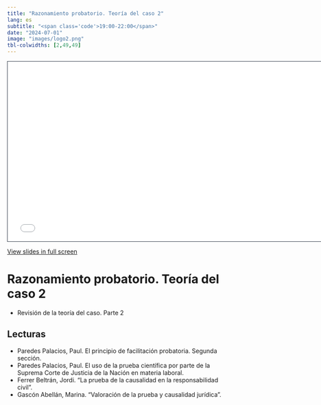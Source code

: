 ```yaml
---
title: "Razonamiento probatorio. Teoría del caso 2"
lang: es
subtitle: "<span class='code'>19:00-22:00</span>"
date: "2024-07-01"
image: "images/logo2.png"
tbl-colwidths: [2,49,49]
---
```


```{=html}
<iframe class="slide-deck" src="../materials/2024-15-PRUEBA-02.html" height="420" width="747" style="border: 1px solid #2e3846;"></iframe>
```

[View slides in full screen](../materials/2024-15-PRUEBA-02.html)

# Razonamiento probatorio. Teoría del caso 2

-   Revisión de la teoría del caso. Parte 2

## Lecturas

-   Paredes Palacios, Paul. El principio de facilitación probatoria. Segunda sección.
-   Paredes Palacios, Paul. El uso de la prueba científica por parte de la Suprema Corte de Justicia de la Nación en materia laboral. 
-   Ferrer Beltrán, Jordi. “La prueba de la causalidad en la responsabilidad civil”.
-   Gascón Abellán, Marina. “Valoración de la prueba y causalidad jurídica”. 